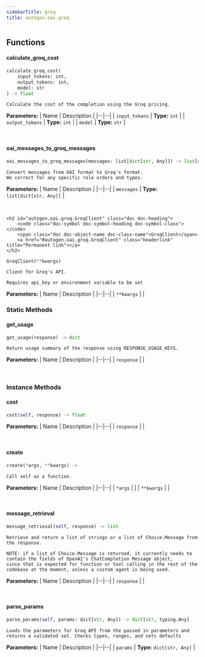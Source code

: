 ```yaml
---
sidebarTitle: groq
title: autogen.oai.groq
---
```


## Functions

<code class="doc-symbol doc-symbol-heading doc-symbol-function"></code>
#### calculate_groq_cost
<a href="#autogen.oai.groq..calculate_groq_cost" class="headerlink" title="Permanent link"></a>

```python
calculate_groq_cost(
    input_tokens: int,
    output_tokens: int,
    model: str
) -> float
```

    Calculate the cost of the completion using the Groq pricing.

<b>Parameters:</b>
| Name | Description |
|--|--|
| `input_tokens` | **Type:** `int` |
| `output_tokens` | **Type:** `int` |
| `model` | **Type:** `str` |

<br />

<code class="doc-symbol doc-symbol-heading doc-symbol-function"></code>
#### oai_messages_to_groq_messages
<a href="#autogen.oai.groq..oai_messages_to_groq_messages" class="headerlink" title="Permanent link"></a>

```python
oai_messages_to_groq_messages(messages: list[dict[str, Any]]) -> list[dict[str, typing.Any]]
```

    Convert messages from OAI format to Groq's format.
    We correct for any specific role orders and types.

<b>Parameters:</b>
| Name | Description |
|--|--|
| `messages` | **Type:** `list[dict[str, Any]]` |

<br />

    <h2 id="autogen.oai.groq.GroqClient" class="doc doc-heading">
        <code class="doc-symbol doc-symbol-heading doc-symbol-class"></code>
        <span class="doc doc-object-name doc-class-name">GroqClient</span>
        <a href="#autogen.oai.groq.GroqClient" class="headerlink" title="Permanent link"></a>
    </h2>

```python
GroqClient(**kwargs)
```

    Client for Groq's API.
    
    Requires api_key or environment variable to be set

<b>Parameters:</b>
| Name | Description |
|--|--|
| `**kwargs` |  |

### Static Methods

<code class="doc-symbol doc-symbol-heading doc-symbol-method"></code>
#### get_usage
<a href="#autogen.oai.groq.GroqClient.get_usage" class="headerlink" title="Permanent link"></a>

```python
get_usage(response) -> dict
```

    Return usage summary of the response using RESPONSE_USAGE_KEYS.

<b>Parameters:</b>
| Name | Description |
|--|--|
| `response` |  |

<br />

### Instance Methods

<code class="doc-symbol doc-symbol-heading doc-symbol-method"></code>
#### cost
<a href="#autogen.oai.groq.GroqClient.cost" class="headerlink" title="Permanent link"></a>

```python
cost(self, response) -> float
```

    

<b>Parameters:</b>
| Name | Description |
|--|--|
| `response` |  |

<br />

<code class="doc-symbol doc-symbol-heading doc-symbol-method"></code>
#### create
<a href="#autogen.oai.groq.GroqClient.create" class="headerlink" title="Permanent link"></a>

```python
create(*args, **kwargs) -> 
```

    Call self as a function.

<b>Parameters:</b>
| Name | Description |
|--|--|
| `*args` |  |
| `**kwargs` |  |

<br />

<code class="doc-symbol doc-symbol-heading doc-symbol-method"></code>
#### message_retrieval
<a href="#autogen.oai.groq.GroqClient.message_retrieval" class="headerlink" title="Permanent link"></a>

```python
message_retrieval(self, response) -> list
```

    Retrieve and return a list of strings or a list of Choice.Message from the response.
    
    NOTE: if a list of Choice.Message is returned, it currently needs to contain the fields of OpenAI's ChatCompletion Message object,
    since that is expected for function or tool calling in the rest of the codebase at the moment, unless a custom agent is being used.

<b>Parameters:</b>
| Name | Description |
|--|--|
| `response` |  |

<br />

<code class="doc-symbol doc-symbol-heading doc-symbol-method"></code>
#### parse_params
<a href="#autogen.oai.groq.GroqClient.parse_params" class="headerlink" title="Permanent link"></a>

```python
parse_params(self, params: dict[str, Any]) -> dict[str, typing.Any]
```

    Loads the parameters for Groq API from the passed in parameters and returns a validated set. Checks types, ranges, and sets defaults

<b>Parameters:</b>
| Name | Description |
|--|--|
| `params` | **Type:** `dict[str, Any]` |

<br />